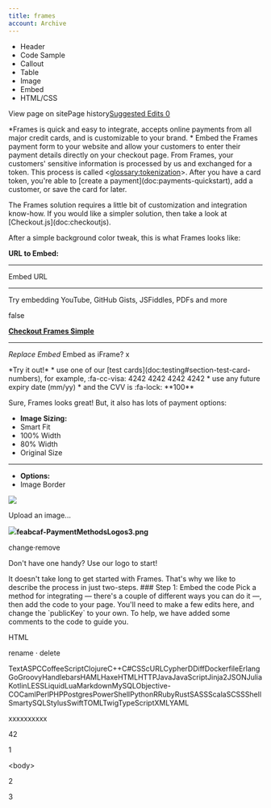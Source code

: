 ```yaml
---
title: frames
account: Archive
---
```


*   Header
*   Code Sample
*   Callout
*   Table
*   Image
*   Embed
*   HTML/CSS

View page on sitePage history[Suggested Edits 0](/project/checkoutdocs-legacy/v1.9/suggested)

\*Frames is quick and easy to integrate, accepts online payments from all major credit cards, and is customizable to your brand. \* Embed the Frames payment form to your website and allow your customers to enter their payment details directly on your checkout page. From Frames, your customers' sensitive information is processed by us and exchanged for a token. This process is called <<glossary:tokenization>>. After you have a card token, you're able to \[create a payment\](doc:payments-quickstart), add a customer, or save the card for later. 

The Frames solution requires a little bit of customization and integration know-how. If you would like a simpler solution, then take a look at \[Checkout.js\](doc:checkoutjs). 

After a simple background color tweak, this is what Frames looks like: 

**URL to Embed:**

* * *

Embed URL

* * *

Try embedding YouTube, GitHub Gists, JSFiddles, PDFs and more

false

**[Checkout Frames Simple](https://s3-eu-west-1.amazonaws.com/cko-website-keystone/readme-docs/checkout_frames_simple.html)**

* * *

_Replace Embed_  Embed as iFrame?  x 

\*Try it out!\* \* use one of our \[test cards\](doc:testing#section-test-card-numbers), for example, :fa-cc-visa: <span class="card-number">4242 4242 4242 4242</span> \* use any future expiry date (mm/yy) \* and the CVV is :fa-lock: \*\*100\*\* 

Sure, Frames looks great! But, it also has lots of payment options: 

*   **Image Sizing:**
*    Smart Fit
*    100% Width
*    80% Width
*    Original Size
*   * * *
    
*   **Options:**
*    Image Border

![](https://files.readme.io/a930e96-feabcaf-PaymentMethodsLogos3.png)

Upload an image...

![](https://files.readme.io/a930e96-feabcaf-PaymentMethodsLogos3.png)**feabcaf-PaymentMethodsLogos3.png**

change·remove

Don't have one handy? Use our logo to start!

It doesn't take long to get started with Frames. That's why we like to describe the process in just two-steps. ### <span class="step\_hl">Step 1:</span> Embed the code Pick a method for integrating — there's a couple of different ways you can do it —, then add the code to your page. You'll need to make a few edits here, and change the \`publicKey\` to your own. To help, we have added some comments to the code to guide you. 

HTML

rename · delete

TextASPCCoffeeScriptClojureC++C#CSScURLCypherDDiffDockerfileErlangGoGroovyHandlebarsHAMLHaxeHTMLHTTPJavaJavaScriptJinja2JSONJuliaKotlinLESSLiquidLuaMarkdownMySQLObjective-COCamlPerlPHPPostgresPowerShellPythonRRubyRustSASSScalaSCSSShellSmartySQLStylusSwiftTOMLTwigTypeScriptXMLYAML

xxxxxxxxxx

42

1

<body\>

2

 <!-- add frames script -->

3

 <script src\="https://cdn.checkout.com/js/frames.js"\></script\>

4

 <form id\="payment-form" method\="POST" action\="https://merchant.com/charge-card"\>

5

 <div class\="frames-container"\>

6

 <!-- form will be added here -->

7

 </div\>

8

 <!-- add submit button -->

9

 <button id\="pay-now-button" type\="submit" disabled\>Pay now</button\>

10

 </form\>

11

​

12

 <script\>

13

 var paymentForm \= document.getElementById('payment-form');

14

 var payNowButton \= document.getElementById('pay-now-button');

15

​

16

 Frames.init({

17

 publicKey: 'pk\_test\_6ff46046-30af-41d9-bf58-929022d2cd14',

18

 containerSelector: '.frames-container',

19

 cardValidationChanged: function() {

20

 // if all fields contain valid information, the Pay now

21

 // button will be enabled and the form can be submitted

22

 payNowButton.disabled \= !Frames.isCardValid();

23

 },

24

 cardSubmitted: function() {

25

 payNowButton.disabled \= true;

26

 // display loader

27

 },

28

 cardTokenised: function(event) {

29

 var cardToken \= event.data.cardToken;

30

 Frames.addCardToken(paymentForm, cardToken)

31

 paymentForm.submit()

32

 },

33

 cardTokenisationFailed: function(event) {

34

 // catch the error

35

 }

36

 });

37

 paymentForm.addEventListener('submit', function(event) {

38

 event.preventDefault();

39

 Frames.submitCard();

40

 });

41

 </script\>

42

</body\>

Import from Gist

\### <span class="step\_hl">Step 2:</span> Customize We built Frames for customization, as such you have a lot of control over the appearance of your form. In our \[example\](doc:frames#section-frames-demo) above, we changed the background color; with some simple tweaks, you can do that and a lot more. Check out our customization page for details about making Frames your own. 

Thanks for using Checkout.com. If you need any help or support, then message our support team at \[support@checkout.com\](mailto:support@checkout.com).